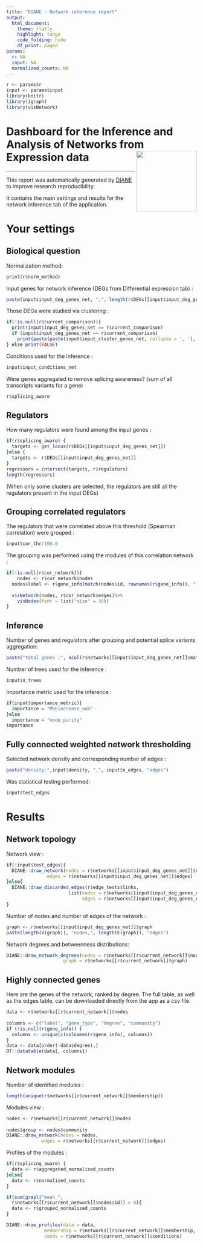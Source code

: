 ```yaml
---
title: "DIANE - Network inference report"
output: 
  html_document:
    theme: flatly
    highlight: tango
    code_folding: hide
    df_print: paged
params:
  r: NA
  input: NA
  normalized_counts: NA
---
```


```r
r <- params$r
input <- params$input
library(knitr)
library(igraph)
library(visNetwork)
```

# Dashboard for the Inference and Analysis of Networks from Expression data <img src="favicon.ico" align="right" width="160"/>

------------------------------------------------------------------------

This report was automatically generated by [DIANE](https://oceanecsn.github.io/DIANE) to improve research reproducibility.

It contains the main settings and results for the network inference tab of the application.

# Your settings

## Biological question

Normalization method:

```r
print(r$norm_method)
```

Input genes for network inference (DEGs from Differential expression tab) :

```r
paste(input$input_deg_genes_net, ",", length(r$DEGs[[input$input_deg_genes_net]]) ,"genes")
```

Those DEGs were studied via clustering :

```r
if(!is.null(r$current_comparison)){
  print(input$input_deg_genes_net == r$current_comparison)
  if (input$input_deg_genes_net == r$current_comparison)
    print(paste(paste(input$input_cluster_genes_net, collapse = ', '), " were the clusters chosen for     inference"))
} else print(FALSE)
```

Conditions used for the inference :

```r
input$input_conditions_net
```

Were genes aggregated to remove splicing awareness? (sum of all transcripts variants for a gene)

```r
r$splicing_aware
```

## Regulators

How many regulators were found among the input genes :

```r
if(r$splicing_aware) {
  targets <- get_locus(r$DEGs[[input$input_deg_genes_net]])
}else {
  targets <- r$DEGs[[input$input_deg_genes_net]]
}
regressors = intersect(targets, r$regulators)
length(regressors)
```

(When only some clusters are selected, the regulators are still all the regulators present in the input DEGs)

## Grouping correlated regulators

The regulators that were correlated above this threshold (Spearman correlation) were grouped :

```r
input$cor_thr/100.0
```

The grouping was performed using the modules of this correlation network :

```r
if(!is.null(r$cor_network)){
    nodes <- r$cor_network$nodes
  nodes$label <- r$gene_info[match(nodes$id, rownames(r$gene_info)), "label"]
  
  visNetwork(nodes, r$cor_network$edges)%>% 
    visNodes(font = list("size" = 35))
}
```

## Inference

Number of genes and regulators after grouping and potential splice variants aggregation:

```r
paste("total genes :", ncol(r$networks[[input$input_deg_genes_net]]$mat), "regulators :", nrow(r$networks[[input$input_deg_genes_net]]$mat))
```

Number of trees used for the inference :

```r
input$n_trees
```

Importance metric used for the inference :

```r
if(input$importance_metric){
  importance = "MSEincrease_oob"
}else
  importance = "node_purity"
importance
```

## Fully connected weighted network thresholding

Selected network density and corresponding number of edges :

```r
paste("density:",input$density, ",", input$n_edges, "edges")
```

Was statistical testing performed:

```r
input$test_edges
```

# Results

## Network topology

Network view :

```r
if(!input$test_edges){
  DIANE::draw_network(nodes = r$networks[[input$input_deg_genes_net]]$nodes,
               edges = r$networks[[input$input_deg_genes_net]]$edges)
}else{
  DIANE::draw_discarded_edges(r$edge_tests$links, 
                       list(nodes = r$networks[[input$input_deg_genes_net]]$nodes,
                            edges = r$networks[[input$input_deg_genes_net]]$edges))
}
```

Number of nodes and number of edges of the network :

```r
graph <- r$networks[[input$input_deg_genes_net]]$graph
paste(length(V(graph)), "nodes,", length(E(graph)), "edges")
```

Network degrees and betweenness distributions:

```r
DIANE::draw_network_degrees(nodes = r$networks[[r$current_network]]$nodes,
                     graph = r$networks[[r$current_network]]$graph)
```

## Highly connected genes

Here are the genes of the network, ranked by degree. The full table, as well as the edges table, can be downloaded directly from the app as a csv file.

```r
data <- r$networks[[r$current_network]]$nodes
    
columns <- c("label", "gene_type", "degree", "community")
if (!is.null(r$gene_info)) {
  columns <- unique(c(colnames(r$gene_info), columns))
}
data <- data[order(-data$degree),]
DT::datatable(data[, columns])
```

## Network modules

Number of identified modules :

```r
length(unique(r$networks[[r$current_network]]$membership))
```

Modules view :

```r
nodes <- r$networks[[r$current_network]]$nodes
    
nodes$group <- nodes$community
DIANE::draw_network(nodes = nodes,
             edges = r$networks[[r$current_network]]$edges)
```

Profiles of the modules :

```r
if(r$splicing_aware) {
  data <- r$aggregated_normalized_counts
}else{
  data <- r$normalized_counts
}

if(sum(grepl("mean_", 
  r$networks[[r$current_network]]$nodes$id)) > 0){
  data <- r$grouped_normalized_counts
}

DIANE::draw_profiles(data = data,
              membership = r$networks[[r$current_network]]$membership,
              conds = r$networks[[r$current_network]]$conditions)
```
